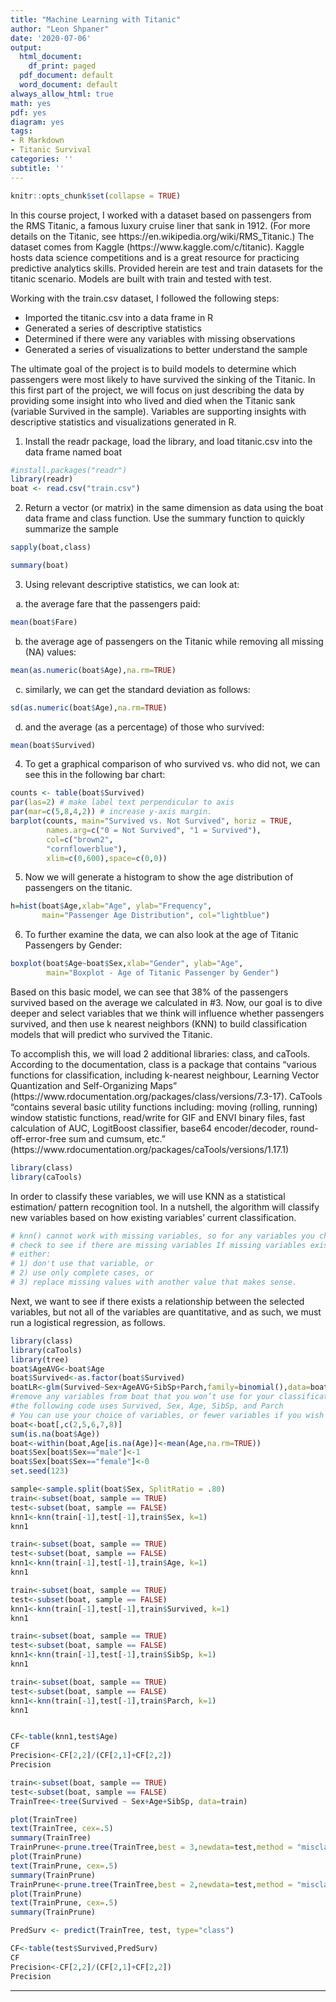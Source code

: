 ```yaml
---
title: "Machine Learning with Titanic"
author: "Leon Shpaner"
date: '2020-07-06'
output:
  html_document:
    df_print: paged
  pdf_document: default
  word_document: default
always_allow_html: true 
math: yes
pdf: yes
diagram: yes
tags:
- R Markdown
- Titanic Survival
categories: ''
subtitle: ''
---
```


```r
knitr::opts_chunk$set(collapse = TRUE)
```

In this course project, I worked with a dataset based on passengers from the RMS Titanic, a famous luxury cruise liner that sank in 1912. (For more details on the Titanic, see https://en.wikipedia.org/wiki/RMS_Titanic.) The dataset comes from Kaggle (https://www.kaggle.com/c/titanic). Kaggle hosts data science competitions and is a great resource for practicing predictive analytics skills. Provided herein are test and train datasets for the titanic scenario. Models are built with train and tested with test.

Working with the train.csv dataset, I followed the following steps:

* Imported the titanic.csv into a data frame in R
* Generated a series of descriptive statistics
* Determined if there were any variables with missing observations
* Generated a series of visualizations to better understand the sample 

The ultimate goal of the project is to build models to determine which passengers were most likely to have survived the sinking of the Titanic. In this first part of the project, we will focus on just describing the data by providing some insight into who lived and died when the Titanic sank (variable Survived in the sample). Variables are supporting insights with descriptive statistics and visualizations generated in R.

1. Install the readr package, load the library, and load titanic.csv into the data frame named boat

```r
#install.packages("readr")
library(readr)
boat <- read.csv("train.csv")
```

2. Return a vector (or matrix) in the same dimension as data using the boat data frame and class function. Use the summary function to quickly summarize the sample

```r
sapply(boat,class)

summary(boat)
```
3. Using relevant descriptive statistics, we can look at:
  
  a) the average fare that the passengers paid:
```r
mean(boat$Fare)
```
  b) the average age of passengers on the Titanic while removing all missing (NA) values:
```r
mean(as.numeric(boat$Age),na.rm=TRUE)
```
  c) similarly, we can get the standard deviation as follows: 
```r
sd(as.numeric(boat$Age),na.rm=TRUE)
```
  d) and the average (as a percentage) of those who survived:
```r
mean(boat$Survived)
```

4. To get a graphical comparison of who survived vs. who did not, we can see this in the following bar chart:

```r
counts <- table(boat$Survived)
par(las=2) # make label text perpendicular to axis
par(mar=c(5,8,4,2)) # increase y-axis margin.
barplot(counts, main="Survived vs. Not Survived", horiz = TRUE,
        names.arg=c("0 = Not Survived", "1 = Survived"),
        col=c("brown2",
        "cornflowerblue"),
        xlim=c(0,600),space=c(0,0)) 
```


5. Now we will generate a histogram to show the age distribution of passengers on the titanic.

```r
h=hist(boat$Age,xlab="Age", ylab="Frequency", 
       main="Passenger Age Distribution", col="lightblue")
```

6. To further examine the data, we can also look at the age of Titanic Passengers by Gender:

```r
boxplot(boat$Age~boat$Sex,xlab="Gender", ylab="Age", 
        main="Boxplot - Age of Titanic Passenger by Gender")
```

Based on this basic model, we can see that 38% of the passengers survived based on the average we calculated in #3. Now, our goal is to dive deeper and select variables that we think will influence whether passengers survived, and then use k nearest neighbors (KNN) to build classification models that will predict who survived the Titanic.

To accomplish this, we will load 2 additional libraries: class, and caTools. According to the documentation, class is a package that contains "various functions for classification, including k-nearest neighbour, Learning Vector Quantization and Self-Organizing Maps" (https://www.rdocumentation.org/packages/class/versions/7.3-17). CaTools "contains several basic utility functions including: moving (rolling, running) window statistic functions, read/write for GIF and ENVI binary files, fast calculation of AUC, LogitBoost classifier, base64 encoder/decoder, round-off-error-free sum and cumsum, etc." (https://www.rdocumentation.org/packages/caTools/versions/1.17.1)

```r
library(class)
library(caTools)
```

In order to classify these variables, we will use KNN as a statistical estimation/ pattern recognition tool. In a nutshell, the algorithm will classify new variables based on how existing variables' current classification.

```r
# knn() cannot work with missing variables, so for any variables you choose,
# check to see if there are missing variables If missing variables exist, 
# either:
# 1) don't use that variable, or 
# 2) use only complete cases, or 
# 3) replace missing values with another value that makes sense.
```

Next, we want to see if there exists a relationship between the selected variables, but not all of the variables are quantitative, and as such, we must run a logistical regression, as follows.

```r
library(class)
library(caTools)
library(tree)
boat$AgeAVG<-boat$Age
boat$Survived<-as.factor(boat$Survived)
boatLR<-glm(Survived~Sex+AgeAVG+SibSp+Parch,family=binomial(),data=boat)
#remove any variables from boat that you won’t use for your classification
#the following code uses Survived, Sex, Age, SibSp, and Parch 
# You can use your choice of variables, or fewer variables if you wish
boat<-boat[,c(2,5,6,7,8)]
sum(is.na(boat$Age))
boat<-within(boat,Age[is.na(Age)]<-mean(Age,na.rm=TRUE))
boat$Sex[boat$Sex=="male"]<-1
boat$Sex[boat$Sex=="female"]<-0
set.seed(123) 

sample<-sample.split(boat$Sex, SplitRatio = .80)
train<-subset(boat, sample == TRUE)
test<-subset(boat, sample == FALSE)
knn1<-knn(train[-1],test[-1],train$Sex, k=1)
knn1

train<-subset(boat, sample == TRUE)
test<-subset(boat, sample == FALSE)
knn1<-knn(train[-1],test[-1],train$Age, k=1)
knn1

train<-subset(boat, sample == TRUE)
test<-subset(boat, sample == FALSE)
knn1<-knn(train[-1],test[-1],train$Survived, k=1)
knn1

train<-subset(boat, sample == TRUE)
test<-subset(boat, sample == FALSE)
knn1<-knn(train[-1],test[-1],train$SibSp, k=1)
knn1

train<-subset(boat, sample == TRUE)
test<-subset(boat, sample == FALSE)
knn1<-knn(train[-1],test[-1],train$Parch, k=1)
knn1


CF<-table(knn1,test$Age)
CF
Precision<-CF[2,2]/(CF[2,1]+CF[2,2])
Precision

train<-subset(boat, sample == TRUE)
test<-subset(boat, sample == FALSE)
TrainTree<-tree(Survived ~ Sex+Age+SibSp, data=train)

plot(TrainTree)
text(TrainTree, cex=.5)
summary(TrainTree)
TrainPrune<-prune.tree(TrainTree,best = 3,newdata=test,method = "misclass")
plot(TrainPrune)
text(TrainPrune, cex=.5)
summary(TrainPrune)
TrainPrune<-prune.tree(TrainTree,best = 2,newdata=test,method = "misclass")
plot(TrainPrune)
text(TrainPrune, cex=.5)
summary(TrainPrune)

PredSurv <- predict(TrainTree, test, type="class")

CF<-table(test$Survived,PredSurv)
CF
Precision<-CF[2,2]/(CF[2,1]+CF[2,2])
Precision


```

---




